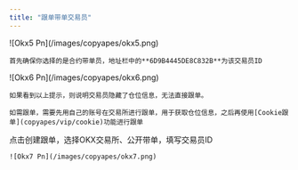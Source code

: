 ```yaml
---
title: "跟单带单交易员"
---
```


<Steps>
  <Step title="选择交易员">
    ![Okx5 Pn](/images/copyapes/okx5.png)

    首先确保你选择的是合约带单员，地址栏中的**6D9B4445DE8C832B**为该交易员ID
  </Step>
  <Step title="判断该交易员是否隐藏仓位">
    ![Okx6 Pn](/images/copyapes/okx6.png)

    如果看到以上提示，则说明交易员隐藏了仓位信息，无法直接跟单。

    如需跟单，需要先用自己的账号在交易所进行跟单，用于获取仓位信息，之后再使用[Cookie跟单](copyapes/vip/cookie)功能进行跟单
  </Step>
  <Step title="创建跟单任务">
    点击创建跟单，选择OKX交易所、公开带单，填写交易员ID

    ![Okx7 Pn](/images/copyapes/okx7.png)
  </Step>
</Steps>